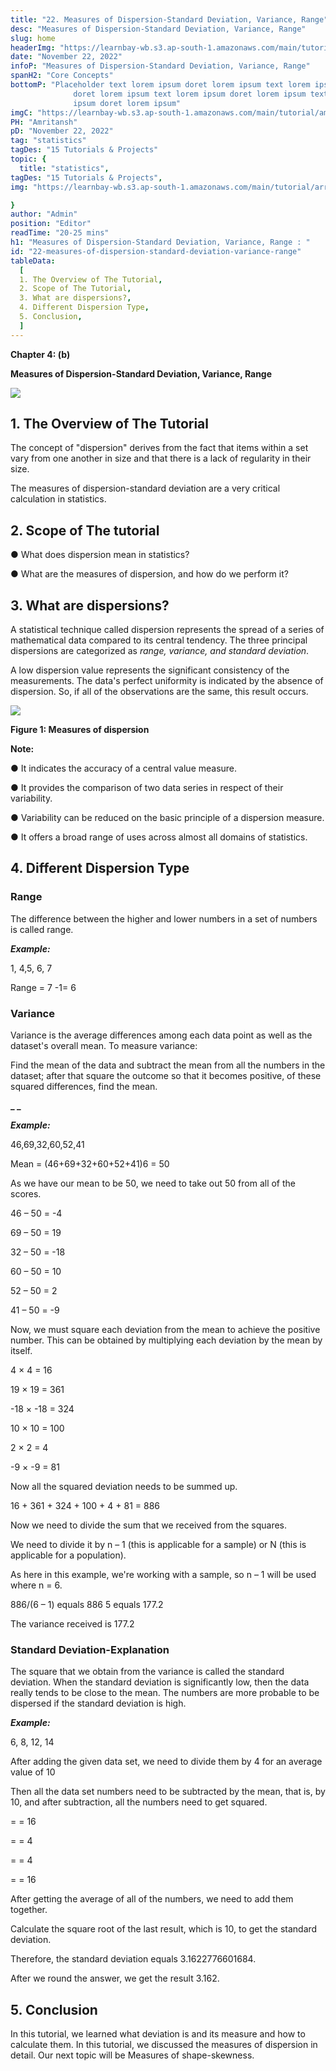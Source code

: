 ```yaml
---
title: "22. Measures of Dispersion-Standard Deviation, Variance, Range"
desc: "Measures of Dispersion-Standard Deviation, Variance, Range"
slug: home
headerImg: "https://learnbay-wb.s3.ap-south-1.amazonaws.com/main/tutorial/Statistics+Header.png"
date: "November 22, 2022"
infoP: "Measures of Dispersion-Standard Deviation, Variance, Range"
spanH2: "Core Concepts"
bottomP: "Placeholder text lorem ipsum doret lorem ipsum text lorem ipsum
              doret lorem ipsum text lorem ipsum doret lorem ipsum text lorem
              ipsum doret lorem ipsum"
imgC: "https://learnbay-wb.s3.ap-south-1.amazonaws.com/main/tutorial/amritansh.png"
PH: "Amritansh"
pD: "November 22, 2022"
tag: "statistics"
tagDes: "15 Tutorials & Projects"
topic: {
  title: "statistics",
tagDes: "15 Tutorials & Projects",
img: "https://learnbay-wb.s3.ap-south-1.amazonaws.com/main/tutorial/arrow.png"

}
author: "Admin"
position: "Editor"
readTime: "20-25 mins"
h1: "Measures of Dispersion-Standard Deviation, Variance, Range : "
id: "22-measures-of-dispersion-standard-deviation-variance-range"
tableData:
  [
  1. The Overview of The Tutorial, 
  2. Scope of The Tutorial,  
  3. What are dispersions?,  
  4. Different Dispersion Type,  
  5. Conclusion,
  ]
---
```




**Chapter 4: (b)**

**Measures of Dispersion-Standard Deviation, Variance, Range**


<img src="https://learnbay-wb.s3.ap-south-1.amazonaws.com/main/tutorial/statistics/Measures+of+Dispersion-Standard+Deviation%2C+Variance%2C+Range+++(1).jpg"></img>


## 1. The Overview of The Tutorial




The concept of "dispersion" derives from the fact that items within a set vary from one another in size and that there is a lack of regularity in their size.

The measures of dispersion-standard deviation are a very critical calculation in statistics.

## 2. Scope of The tutorial





● What does dispersion mean in statistics?


● What are the measures of dispersion, and how do we perform it?



## 3. What are dispersions?




A statistical technique called dispersion represents the spread of a series of mathematical data compared to its central tendency. The three principal dispersions are categorized as _range, variance, and standard deviation_.

A low dispersion value represents the significant consistency of the measurements. The data's perfect uniformity is indicated by the absence of dispersion. So, if all of the observations are the same, this result occurs.





<img src="https://learnbay-wb.s3.ap-south-1.amazonaws.com/main/tutorial/statistics/Measures+of+dispersion++sub.jpg"></img>



  **Figure 1: Measures of dispersion**


**Note:**




● It indicates the accuracy of a central value measure.


● It provides the comparison of two data series in respect of their variability.


● Variability can be reduced on the basic principle of a dispersion measure.


● It offers a broad range of uses across almost all domains of statistics.



## 4. Different Dispersion Type





### **Range**



The difference between the higher and lower numbers in a set of numbers is called range.

**_Example:_**

1, 4,5, 6, 7

Range = 7 -1= 6




### **Variance**

Variance is the average differences among each data point as well as the dataset's overall mean. To measure variance:



Find the mean of the data and subtract the mean from all the numbers in the dataset; after that square the outcome so that it becomes positive, of these squared differences, find the mean.

**_ _**

**_Example:_**

46,69,32,60,52,41

Mean = (46+69+32+60+52+41)6 = 50

As we have our mean to be 50, we need to take out 50 from all of the scores.

46 – 50 = -4

69 – 50 = 19

32 – 50 = -18

60 – 50 = 10

52 – 50 = 2

41 – 50 = -9

Now, we must square each deviation from the mean to achieve the positive number. This can be obtained by multiplying each deviation by the mean by itself.

4 × 4 = 16

19 × 19 = 361

-18 × -18 = 324

10 × 10 = 100

2 × 2 = 4

-9 × -9 = 81

Now all the squared deviation needs to be summed up.

16 + 361 + 324 + 100 + 4 + 81 = 886

Now we need to divide the sum that we received from the squares.

We need to divide it by n – 1 (this is applicable for a sample) or N (this is applicable for a population).



As here in this example, we're working with a sample, so n – 1 will be used where n = 6.

886/(6 – 1) equals 886 5 equals 177.2

The variance received is 177.2




### **Standard Deviation-Explanation**



The square that we obtain from the variance is called the standard deviation. When the standard deviation is significantly low, then the data really tends to be close to the mean. The numbers are more probable to be dispersed if the standard deviation is high.



**_Example:_**

6, 8, 12, 14

After adding the given data set, we need to divide them by 4 for an average value of 10

Then all the data set numbers need to be subtracted by the mean, that is, by 10, and after subtraction, all the numbers need to get squared.

=  = 16

=  = 4

=  = 4

=  = 16

After getting the average of all of the numbers, we need to add them together.

Calculate the square root of the last result, which is 10, to get the standard deviation.

Therefore, the standard deviation equals 3.1622776601684.

After we round the answer, we get the result 3.162.



## 5. Conclusion




In this tutorial, we learned what deviation is and its measure and how to calculate them. In this tutorial, we discussed the measures of dispersion in detail. Our next topic will be Measures of shape-skewness.
